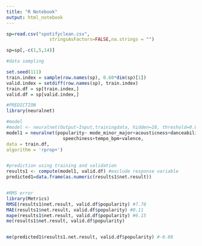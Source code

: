 ---
title: "R Notebook"
output: html_notebook
---

```{r}
sp=read.csv("spotifyclean.csv",
                stringsAsFactors=FALSE,na.strings = "")

sp=sp[,-c(1,5,14)]
```


```{r}
#data sampling

set.seed(111)
train.index = sample(row.names(sp), 0.60*dim(sp)[1])
valid.index = setdiff(row.names(sp), train.index)
train.df = sp[train.index,]
valid.df = sp[valid.index,]
```


```{r}

#PREDICTION
library(neuralnet)

#model
#model <- neuralnet(Output~Input,trainingdata, hidden=10, threshold=0.01)
model1 = neuralnet(popularity~ mode_minor_major+acousticness+danceability+duration_minutes+liveness+loudness_decibels+
                     speechiness+tempo_bpm+valence,
data = train.df, 
algorithm = 'rprop+')


#prediction using training and validation
results1 <- compute(model1, valid.df) #exclude response variable
predicted1=data.frame(as.numeric(results1$net.result))


#RMS error
library(Metrics)
RMSE(results1$net.result, valid.df$popularity) #7.78
MAE(results1$net.result, valid.df$popularity) #0.11
mape(results1$net.result, valid.df$popularity) #6.15
me(results1$net.result, valid.df$popularity)


me(predicted1$results1.net.result, valid.df$popularity) #-0.08





```



